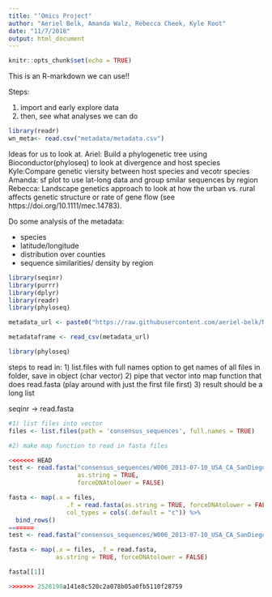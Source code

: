 ```yaml
---
title: "‘Omics Project"
author: "Aeriel Belk, Amanda Walz, Rebecca Cheek, Kyle Root"
date: "11/7/2018"
output: html_document
---
```


```r
knitr::opts_chunk$set(echo = TRUE)
```

This is an R-markdown we can use!!

Steps: 

1. import and early explore data
2. then, see what analyses we can do

```r
library(readr)
wn_meta<- read.csv("metadata/metadata.csv")
```
 

Ideas for us to look at. 
Ariel: Build a phylogenetic tree using Bioconductor(phyloseq) to look at divergence and host species
Kyle:Compare genetic viersity between host species and vecotr species
Amanda: sf plot to use lat-long data and group smilar sequences by region
Rebecca: Landscape genetics approach to look at how the urban vs. rural affects genetic structure or rate of gene flow (see https://doi.org/10.1111/mec.14783). 


Do some analysis of the metadata:

 - species 
 - latitude/longitude
 - distribution over counties
 - sequence similarities/ density by region
 
```r
library(seqinr)
library(purrr)
library(dplyr)
library(readr)
library(phyloseq)

```

``` r
metadata_url <- paste0("https://raw.githubusercontent.com/aeriel-belk/NSCI535-westnile-omics/master/metadata/metadata.csv")

metadataframe <- read_csv(metadata_url)

```

 
```r
library(phyloseq)

```

steps to read in:
1) list.files with full names option to get names of all files in folder, save in object (char vector)
2) pipe that vector into map function that does read.fasta (play around with just the first file first)
3) result should be a long list

seqinr -> read.fasta

```r
#1) list files into vector
files <- list.files(path = 'consensus_sequences', full.names = TRUE)

#2) make map function to read in fasta files

<<<<<<< HEAD
test <- read.fasta("consensus_sequences/W006_2013-07-10_USA_CA_SanDiego_-116.946_32.885.fa", 
                   as.string = TRUE, 
                   forceDNAtolower = FALSE)

fasta <- map(.x = files, 
                .f = read.fasta(as.string = TRUE, forceDNAtolower = FALSE),
                col_types = cols(.default = "c")) %>% 
  bind_rows()
=======
test <- read.fasta("consensus_sequences/W006_2013-07-10_USA_CA_SanDiego_-116.946_32.885.fa", as.string = TRUE, forceDNAtolower = FALSE)

fasta <- map(.x = files, .f = read.fasta, 
             as.string = TRUE, forceDNAtolower = FALSE)

fasta[[1]]

>>>>>>> 2528190a141e8c520c2a078b05a0fb5110f28759

```






